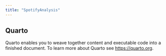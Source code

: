 ```yaml
---
title: "SpotifyAnalysis"
---
```


## Quarto

Quarto enables you to weave together content and executable code into a finished document. To learn more about Quarto see <https://quarto.org>.

